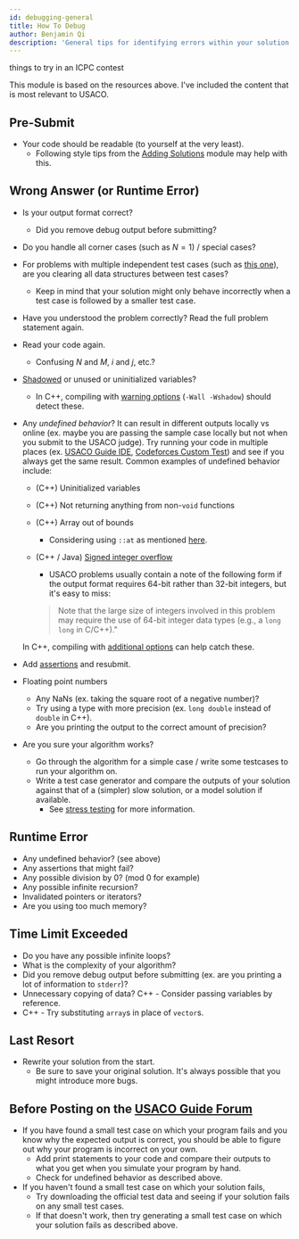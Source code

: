 ```yaml
---
id: debugging-general
title: How To Debug
author: Benjamin Qi
description: 'General tips for identifying errors within your solution.'
---
```


<Resources>
	<Resource
		source="KACTL"
		title="Troubleshooting"
		url="https://github.com/kth-competitive-programming/kactl/blob/master/content/contest/troubleshoot.txt"
		starred
	>
		things to try in an ICPC contest
	</Resource>
	<Resource
		source="Errichto"
		title="Asking for help FAQ"
		url="https://codeforces.com/blog/entry/64993"
		starred
	/>
</Resources>

This module is based on the resources above. I've included the content that is
most relevant to USACO.

## Pre-Submit

- Your code should be readable (to yourself at the very least).
  - Following style tips from the
    [Adding Solutions](/general/adding-solution#code-conventions) module may
    help with this.

## Wrong Answer (or Runtime Error)

- Is your output format correct?
  - Did you remove debug output before submitting?
- Do you handle all corner cases (such as $N=1$) / special cases?
- For problems with multiple independent test cases (such as
  [this one](http://www.usaco.org/index.php?page=viewproblem2&cpid=1141)), are
  you clearing all data structures between test cases?
  - Keep in mind that your solution might only behave incorrectly when a test
    case is followed by a smaller test case.
- Have you understood the problem correctly? Read the full problem statement
  again.
- Read your code again.
  - Confusing $N$ and $M$, $i$ and $j$, etc.?
- [Shadowed](https://en.wikipedia.org/wiki/Variable_shadowing#C++) or unused or
  uninitialized variables?
  - In C++, compiling with
    [warning options](/general/debugging-lang#warning-options)
    (`-Wall -Wshadow`) should detect these.
- Any _undefined behavior_? It can result in different outputs locally vs online
  (ex. maybe you are passing the sample case locally but not when you submit to
  the USACO judge). Try running your code in multiple places (ex.
  [USACO Guide IDE](https://ide.usaco.guide/),
  [Codeforces Custom Test](https://codeforces.com/problemset/customtest)) and
  see if you always get the same result. Common examples of undefined behavior
  include:

  - (C++) Uninitialized variables
  - (C++) Not returning anything from non-`void` functions
  - (C++) Array out of bounds
    - Considering using `::at` as mentioned
      [here](/general/debugging-lang/#checking-for-oob).
  - (C++ / Java)
    [Signed integer overflow](https://stackoverflow.com/questions/4240748/allowing-signed-integer-overflows-in-c-c)

    - USACO problems usually contain a note of the following form if the output
      format requires 64-bit rather than 32-bit integers, but it's easy to miss:

    > Note that the large size of integers involved in this problem may require
    > the use of 64-bit integer data types (e.g., a `long long` in C/C++)."

  <!-- - Shifting a 32-bit integer by $\ge 32$ bits -->

  In C++, compiling with
  [additional options](/general/debugging-lang#other-options) can help catch
  these.

- Add [assertions](/general/debugging-lang#assertions--warnings) and resubmit.
- Floating point numbers
  - Any NaNs (ex. taking the square root of a negative number)?
  - Try using a type with more precision (ex. `long double` instead of `double`
    in C++).
  - Are you printing the output to the correct amount of precision?
- Are you sure your algorithm works?
  - Go through the algorithm for a simple case / write some testcases to run
    your algorithm on.
  - Write a test case generator and compare the outputs of your solution against
    that of a (simpler) slow solution, or a model solution if available.
    - See [stress testing](/general/debugging-lang#stress-testing) for more
      information.

## Runtime Error

- Any undefined behavior? (see above)
- Any assertions that might fail?
- Any possible division by 0? (mod 0 for example)
- Any possible infinite recursion?
- Invalidated pointers or iterators?
- Are you using too much memory?

## Time Limit Exceeded

- Do you have any possible infinite loops?
- What is the complexity of your algorithm?
- Did you remove debug output before submitting (ex. are you printing a lot of
  information to `stderr`)?
- Unnecessary copying of data? C++ - Consider passing variables by reference.
- C++ - Try substituting `array`s in place of `vector`s.

## Last Resort

- Rewrite your solution from the start.
  - Be sure to save your original solution. It's always possible that you might
    introduce more bugs.

## Before Posting on the [USACO Guide Forum](https://forum.usaco.guide/)

- If you have found a small test case on which your program fails and you know
  why the expected output is correct, you should be able to figure out why your
  program is incorrect on your own.
  - Add print statements to your code and compare their outputs to what you get
    when you simulate your program by hand.
  - Check for undefined behavior as described above.
- If you haven't found a small test case on which your solution fails,
  - Try downloading the official test data and seeing if your solution fails on
    any small test cases.
  - If that doesn't work, then try generating a small test case on which your
    solution fails as described above.
